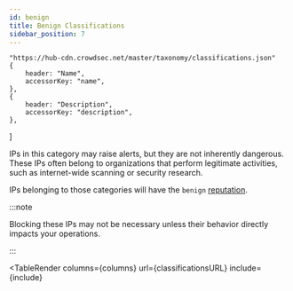 ```yaml
---
id: benign
title: Benign Classifications
sidebar_position: 7
---
```



    "https://hub-cdn.crowdsec.net/master/taxonomy/classifications.json"
    {
        header: "Name",
        accessorKey: "name",
    },
    {
        header: "Description",
        accessorKey: "description",
    },
]

<GithubIconRender url={classificationsURL}></GithubIconRender>

IPs in this category may raise alerts, but they are not inherently dangerous. These IPs often belong to organizations that perform legitimate activities, such as internet-wide scanning or security research.

IPs belonging to those categories will have the `benign` [reputation](/u/cti_api/taxonomy/cti_object#reputation).

:::note

Blocking these IPs may not be necessary unless their behavior directly impacts your operations.

:::

<TableRender
    columns={columns}
    url={classificationsURL}
    include={include}
></TableRender>
